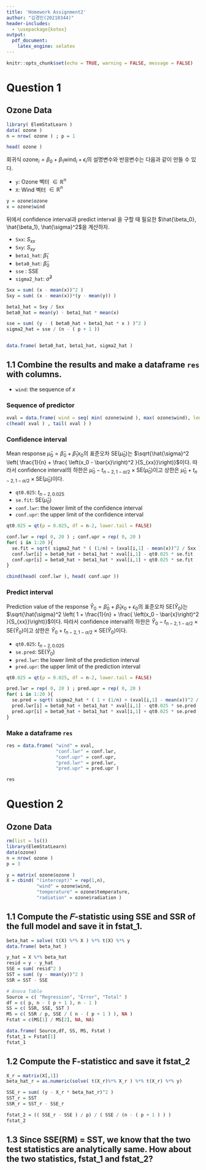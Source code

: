 ```yaml
---
title: 'Homework Assignment2'
author: "김경민(20210344)"
header-includes:
  - \usepackage{kotex}
output: 
  pdf_document:
    latex_engine: xelatex
---
```


```r
knitr::opts_chunk$set(echo = TRUE, warning = FALSE, message = FALSE)
```

\newpage


#  Question 1
## Ozone Data
```r
library( ElemStatLearn )
data( ozone )
n = nrow( ozone ) ; p = 1

head( ozone )
```

회귀식 $\text{ozone}_i = \beta_0 + \beta_1 \text{wind}_i + \epsilon_i$의 설명변수와 반응변수는 다음과 같이 만들 수 있다.

* `y`: Ozone  벡터 $\in \mathbb{R}^n$
* `X`: Wind 벡터 $\in \mathbb{R}^n$ 

```r
y = ozone$ozone 
x = ozone$wind 
```


뒤에서 confidence interval과 predict interval 을 구할 때 필요한 $\hat{\beta_0}, \hat{\beta_1}, \hat{\sigma}^2$을 계산하자.

- `Sxx`: $S_{xx}$
- `Sxy`: $S_{xy}$
- `beta1_hat`: $\hat{\beta}_1$
- `beta0_hat`: $\hat{\beta}_0$
- `sse` : SSE
- `sigma2_hat`: $\hat{\sigma}^2$
```r
Sxx = sum( (x - mean(x))^2 )
Sxy = sum( (x - mean(x))*(y - mean(y)) )

beta1_hat = Sxy / Sxx
beta0_hat = mean(y) - beta1_hat * mean(x)

sse = sum( (y - ( beta0_hat + beta1_hat * x ) )^2 )
sigma2_hat = sse / (n - ( p + 1 ))


data.frame( beta0_hat, beta1_hat, sigma2_hat )
```

\newpage

## 1.1 Combine the results and make a dataframe `res` with columns.

- `wind`: the sequence of $x$

### Sequence of predictor
```r
xval = data.frame( wind = seq( min( ozone$wind ), max( ozone$wind), length.out = 20 ) )
c(head( xval ) , tail( xval ) )
```




### Confidence interval 
Mean response $\hat{\mu}_0 = \hat{\beta}_0 + \hat{\beta}_1 x_0$의 표준오차 $\text{SE}\left( \hat{\mu}_0\right)$는 $\sqrt{\hat{\sigma}^2 \left( \frac{1}{n} + \frac{ \left(x_0 - \bar{x}\right)^2 }{S_{xx}}\right)}$이다. 따라서  confidence interval의 하한은 $\hat{\mu}_0 - t_{n-2, 1-\alpha / 2} \times \text{SE} \left( \hat{\mu}_0 \right)$이고 상한은 $\hat{\mu}_0 + t_{n-2, 1-\alpha / 2} \times \text{SE} \left( \hat{\mu}_0 \right)$이다. 

- `qt0.025`: $t_{n-2,\, 0.025}$
- `se.fit`: $\text{SE}\left( \hat{\mu}_0\right)$
- `conf.lwr`: the lower limit of the confidence interval
- `conf.upr`: the upper limit of the confidence interval
```r
qt0.025 = qt(p = 0.025, df = n-2, lower.tail = FALSE)

conf.lwr = rep( 0, 20 ) ; conf.upr = rep( 0, 20 )
for( i in 1:20 ){
  se.fit = sqrt( sigma2_hat * ( (1/n) + (xval[i,1] - mean(x))^2 / Sxx ) )
  conf.lwr[i] = beta0_hat + beta1_hat * xval[i,1] - qt0.025 * se.fit 
  conf.upr[i] = beta0_hat + beta1_hat * xval[i,1] + qt0.025 * se.fit 
}

cbind(head( conf.lwr ), head( conf.upr ))
```
\newpage

### Predict interval 
Prediction value of the response $\hat{Y}_0 = \hat{\beta}_0 + \hat{\beta}_1 x_0 + \epsilon_0$의 표준오차 $\text{SE}\left( \hat{Y}_0\right)$는 $\sqrt{\hat{\sigma}^2 \left( 1 + \frac{1}{n} + \frac{ \left(x_0 - \bar{x}\right)^2 }{S_{xx}}\right)}$이다. 따라서  confidence interval의 하한은 $\hat{Y}_0 - t_{n-2, 1-\alpha / 2} \times \text{SE} \left( \hat{Y}_0 \right)$이고 상한은 $\hat{Y}_0 + t_{n-2, 1-\alpha / 2} \times \text{SE} \left( \hat{Y}_0 \right)$이다. 

- `qt0.025`: $t_{n-2,\, 0.025}$
- `se.pred`: $\text{SE}\left( \hat{Y}_0\right)$
- `pred.lwr`: the lower limit of the prediction interval
- `pred.upr`: the upper limit of the prediction interval


```r
qt0.025 = qt(p = 0.025, df = n-2, lower.tail = FALSE)

pred.lwr = rep( 0, 20 ) ; pred.upr = rep( 0, 20 )
for( i in 1:20 ){
  se.pred = sqrt( sigma2_hat * ( 1 + (1/n) + (xval[i,1] - mean(x))^2 / Sxx ) )
  pred.lwr[i] = beta0_hat + beta1_hat * xval[i,1] - qt0.025 * se.pred 
  pred.upr[i] = beta0_hat + beta1_hat * xval[i,1] + qt0.025 * se.pred 
}
```


### Make a dataframe `res`
```r
res = data.frame( "wind" = xval,
                  "conf.lwr" = conf.lwr,
                  "conf.upr" = conf.upr,
                  "pred.lwr" = pred.lwr,
                  "pred.upr" = pred.upr )

res
```

\newpage


# Question 2
## Ozone Data
```r
rm(list = ls())
library(ElemStatLearn)
data(ozone)
n = nrow( ozone )
p = 3

y = matrix( ozone$ozone )
X = cbind( "(intercept)" = rep(1,n),
           "wind" = ozone$wind,
           "temperature" = ozone$temperature,
           "radiation" = ozone$radiation )
```

## 1.1 Compute the 𝐹-statistic using SSE and SSR of the full model and save it in fstat_1.
```r
beta_hat = solve( t(X) %*% X ) %*% t(X) %*% y
data.frame( beta_hat )

y_hat = X %*% beta_hat
resid = y - y_hat
SSE = sum( resid^2 )
SST = sum( (y - mean(y))^2 )
SSR = SST - SSE

# Anova Table
Source = c( "Regression", "Error", "Total" )
df = c( p, n - ( p + 1 ), n - 1 )
SS = c( SSR, SSE, SST )
MS = c( SSR / p, SSE / ( n - ( p + 1 ) ), NA )
Fstat = c(MS[1] / MS[2], NA, NA)

data.frame( Source,df, SS, MS, Fstat )
fstat_1 = Fstat[1] 
fstat_1
```
\textcolor{red}{답은 `r fstat_1`이다.}


## 1.2 Compute the F-statisticc and save it fstat_2
```r
X_r = matrix(X[,1])
beta_hat_r = as.numeric(solve( t(X_r)%*% X_r ) %*% t(X_r) %*% y) 

SSE_r = sum( (y - X_r * beta_hat_r)^2 )
SST_r = SST 
SSR_r = SST_r - SSE_r

fstat_2 = (( SSE_r - SSE ) / p) / ( SSE / (n - ( p + 1 ) ) )
fstat_2
```
\textcolor{red}{답은 54.9066261로 문제 2.1번에서 구한 값과 동일하다.}


## 1.3 Since SSE(RM) = SST, we know that the two test statistics are analytically same. How about the two statistics, fstat_1 and fstat_2?






























